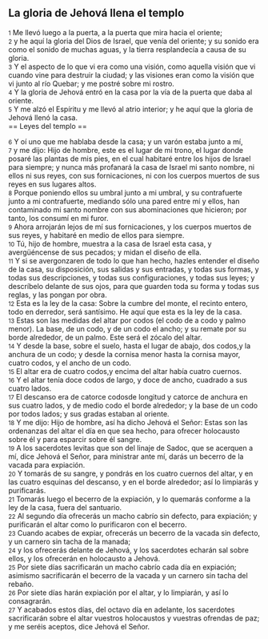 == La gloria de Jehová llena el templo ==

{{anchor|1}} <small>1</small> Me llevó luego a la puerta, a la puerta que mira hacia el oriente;<br>
{{anchor|2}} <small>2</small> y he aquí la gloria del Dios de Israel, que venía del oriente; y su sonido era como el sonido de muchas aguas, y la tierra resplandecía a causa de su gloria.<br>
{{anchor|3}} <small>3</small> Y el aspecto de lo que vi era como una visión, como aquella visión que vi cuando vine para destruir la ciudad; y las visiones eran como la visión que vi junto al río Quebar; y me postré sobre mi rostro.<br>
{{anchor|4}} <small>4</small> Y la gloria de Jehová entró en la casa por la vía de la puerta que daba al oriente.<br>
{{anchor|5}} <small>5</small> Y me alzó el Espíritu y me llevó al atrio interior; y he aquí que la gloria de Jehová llenó la casa.<br>
== Leyes del templo ==

{{anchor|6}} <small>6</small> Y oí uno que me hablaba desde la casa; y un varón estaba junto a mí,<br>
{{anchor|7}} <small>7</small> y me dijo: Hijo de hombre, este es el lugar de mi trono, el lugar donde posaré las plantas de mis pies, en el cual habitaré entre los hijos de Israel para siempre; y nunca más profanará la casa de Israel mi santo nombre, ni ellos ni sus reyes, con sus fornicaciones, ni con los cuerpos muertos de sus reyes en sus lugares altos.<br>
{{anchor|8}} <small>8</small> Porque poniendo ellos su umbral junto a mi umbral, y su contrafuerte junto a mi contrafuerte, mediando sólo una pared entre mí y ellos, han contaminado mi santo nombre con sus abominaciones que hicieron; por tanto, los consumí en mi furor.<br>
{{anchor|9}} <small>9</small> Ahora arrojarán lejos de mí sus fornicaciones, y los cuerpos muertos de sus reyes, y habitaré en medio de ellos para siempre.<br>
{{anchor|10}} <small>10</small> Tú, hijo de hombre, muestra a la casa de Israel esta casa, y avergüéncense de sus pecados; y midan el diseño de ella.<br>
{{anchor|11}} <small>11</small> Y si se avergonzaren de todo lo que han hecho, hazles entender el diseño de la casa, su disposición, sus salidas y sus entradas, y todas sus formas, y todas sus descripciones, y todas sus configuraciones, y todas sus leyes; y descríbelo delante de sus ojos, para que guarden toda su forma y todas sus reglas, y las pongan por obra.<br>
{{anchor|12}} <small>12</small> Esta es la ley de la casa: Sobre la cumbre del monte, el recinto entero, todo en derredor, será santísimo. He aquí que esta es la ley de la casa.<br>
{{anchor|13}} <small>13</small> Estas son las medidas del altar por codos (el codo de a codo y palmo menor). La base, de un codo, y de un codo el ancho; y su remate por su borde alrededor, de un palmo. Este será el zócalo del altar.<br>
{{anchor|14}} <small>14</small> Y desde la base, sobre el suelo, hasta el lugar de abajo, dos codos,y la anchura de un codo; y desde la cornisa menor hasta la cornisa mayor, cuatro codos, y el ancho de un codo.<br>
{{anchor|15}} <small>15</small> El altar era de cuatro codos,y encima del altar había cuatro cuernos.<br>
{{anchor|16}} <small>16</small> Y el altar tenía doce codos de largo, y doce de ancho, cuadrado a sus cuatro lados.<br>
{{anchor|17}} <small>17</small> El descanso era de catorce codosde longitud y catorce de anchura en sus cuatro lados, y de medio codo el borde alrededor; y la base de un codo por todos lados; y sus gradas estaban al oriente.<br>
{{anchor|18}} <small>18</small> Y me dijo: Hijo de hombre, así ha dicho Jehová el Señor: Estas son las ordenanzas del altar el día en que sea hecho, para ofrecer holocausto sobre él y para esparcir sobre él sangre.<br>
{{anchor|19}} <small>19</small> A los sacerdotes levitas que son del linaje de Sadoc, que se acerquen a mí, dice Jehová el Señor, para ministrar ante mí, darás un becerro de la vacada para expiación.<br>
{{anchor|20}} <small>20</small> Y tomarás de su sangre, y pondrás en los cuatro cuernos del altar, y en las cuatro esquinas del descanso, y en el borde alrededor; así lo limpiarás y purificarás.<br>
{{anchor|21}} <small>21</small> Tomarás luego el becerro de la expiación, y lo quemarás conforme a la ley de la casa, fuera del santuario.<br>
{{anchor|22}} <small>22</small> Al segundo día ofrecerás un macho cabrío sin defecto, para expiación; y purificarán el altar como lo purificaron con el becerro.<br>
{{anchor|23}} <small>23</small> Cuando acabes de expiar, ofrecerás un becerro de la vacada sin defecto, y un carnero sin tacha de la manada;<br>
{{anchor|24}} <small>24</small> y los ofrecerás delante de Jehová, y los sacerdotes echarán sal sobre ellos, y los ofrecerán en holocausto a Jehová.<br>
{{anchor|25}} <small>25</small> Por siete días sacrificarán un macho cabrío cada día en expiación; asimismo sacrificarán el becerro de la vacada y un carnero sin tacha del rebaño.<br>
{{anchor|26}} <small>26</small> Por siete días harán expiación por el altar, y lo limpiarán, y así lo consagrarán.<br>
{{anchor|27}} <small>27</small> Y acabados estos días, del octavo día en adelante, los sacerdotes sacrificarán sobre el altar vuestros holocaustos y vuestras ofrendas de paz; y me seréis aceptos, dice Jehová el Señor.<br>
